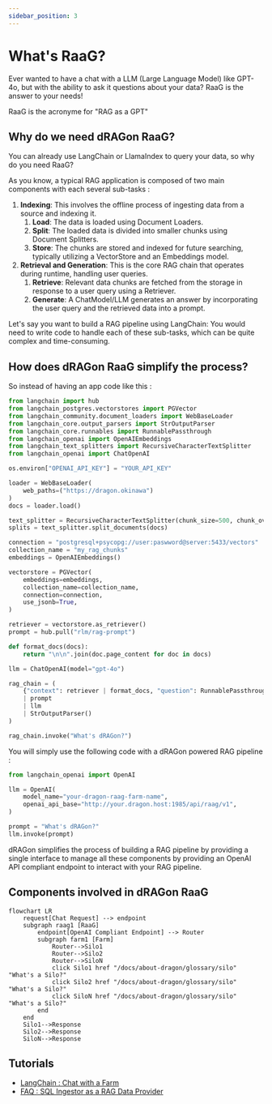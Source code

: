```yaml
---
sidebar_position: 3
---
```


# What's RaaG?
Ever wanted to have a chat with a LLM (Large Language Model) like GPT-4o, but with the ability to ask it questions about your data? RaaG is the answer to your needs!

RaaG is the acronyme for "RAG as a GPT"

## Why do we need dRAGon RaaG?
You can already use LangChain or LlamaIndex to query your data, so why do you need RaaG?

As you know, a typical RAG application is composed of two main components with each several sub-tasks :
1. **Indexing**: This involves the offline process of ingesting data from a source and indexing it.
    1. **Load**: The data is loaded using Document Loaders.
    2. **Split**: The loaded data is divided into smaller chunks using Document Splitters.
    3. **Store**: The chunks are stored and indexed for future searching, typically utilizing a VectorStore and an Embeddings model.
2. **Retrieval and Generation**: This is the core RAG chain that operates during runtime, handling user queries.
    1. **Retrieve**: Relevant data chunks are fetched from the storage in response to a user query using a Retriever.
    2. **Generate**: A ChatModel/LLM generates an answer by incorporating the user query and the retrieved data into a prompt.

Let's say you want to build a RAG pipeline using LangChain: You would need to write code to handle each of these sub-tasks, which can be quite complex and time-consuming.

## How does dRAGon RaaG simplify the process?
So instead of having an app code like this :
```python
from langchain import hub
from langchain_postgres.vectorstores import PGVector
from langchain_community.document_loaders import WebBaseLoader
from langchain_core.output_parsers import StrOutputParser
from langchain_core.runnables import RunnablePassthrough
from langchain_openai import OpenAIEmbeddings
from langchain_text_splitters import RecursiveCharacterTextSplitter
from langchain_openai import ChatOpenAI

os.environ["OPENAI_API_KEY"] = "YOUR_API_KEY"

loader = WebBaseLoader(
    web_paths=("https://dragon.okinawa")
)
docs = loader.load()

text_splitter = RecursiveCharacterTextSplitter(chunk_size=500, chunk_overlap=50)
splits = text_splitter.split_documents(docs)

connection = "postgresql+psycopg://user:paswword@server:5433/vectors"
collection_name = "my_rag_chunks"
embeddings = OpenAIEmbeddings()

vectorstore = PGVector(
    embeddings=embeddings,
    collection_name=collection_name,
    connection=connection,
    use_jsonb=True,
)

retriever = vectorstore.as_retriever()
prompt = hub.pull("rlm/rag-prompt")

def format_docs(docs):
    return "\n\n".join(doc.page_content for doc in docs)

llm = ChatOpenAI(model="gpt-4o")

rag_chain = (
    {"context": retriever | format_docs, "question": RunnablePassthrough()}
    | prompt
    | llm
    | StrOutputParser()
)

rag_chain.invoke("What's dRAGon?")
```

You will simply use the following code with a dRAGon powered RAG pipeline :
```python
from langchain_openai import OpenAI

llm = OpenAI(
    model_name="your-dragon-raag-farm-name",
    openai_api_base="http://your.dragon.host:1985/api/raag/v1",
)

prompt = "What's dRAGon?"
llm.invoke(prompt)
```

dRAGon simplifies the process of building a RAG pipeline by providing a single interface to manage all these components by providing an OpenAI API compliant endpoint to interact with your RAG pipeline.

## Components involved in dRAGon RaaG
```mermaid
flowchart LR
    request[Chat Request] --> endpoint
    subgraph raag1 [RaaG]
        endpoint[OpenAI Compliant Endpoint] --> Router
        subgraph farm1 [Farm]
            Router-->Silo1
            Router-->Silo2
            Router-->SiloN
            click Silo1 href "/docs/about-dragon/glossary/silo" "What's a Silo?"
            click Silo2 href "/docs/about-dragon/glossary/silo" "What's a Silo?"
            click SiloN href "/docs/about-dragon/glossary/silo" "What's a Silo?"
        end
    end
    Silo1-->Response
    Silo2-->Response
    SiloN-->Response
```

## Tutorials
* [LangChain : Chat with a Farm](/docs/tutorials/raag-api/raag-api-farm-chat-python-langchain-client)
* [FAQ : SQL Ingestor as a RAG Data Provider](/docs/tutorials/raag-api/raag-faq-sql-ingestor)